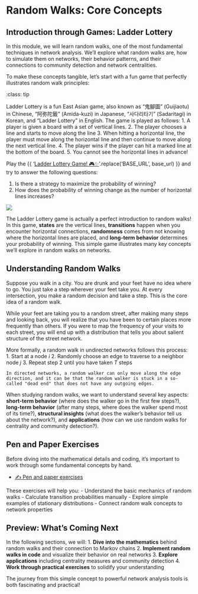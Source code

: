 # Random Walks: Core Concepts

## Introduction through Games: Ladder Lottery

In this module, we will learn random walks, one of the most fundamental techniques in network analysis. We'll explore what random walks are, how to simulate them on networks, their behavior patterns, and their connections to community detection and network centralities.

To make these concepts tangible, let's start with a fun game that perfectly illustrates random walk principles:

::: {.callout-note title="Ladder Lottery"}
:class: tip

Ladder Lottery is a fun East Asian game, also known as "鬼腳圖" (Guijiaotu) in Chinese, "阿弥陀籤" (Amida-kuzi) in Japanese, "사다리타기" (Sadaritagi) in Korean, and "Ladder Lottery" in English. The game is played as follows:
1. A player is given a board with a set of vertical lines.
2. The player chooses a line and starts to move along the line
3. When hitting a horizontal line, the player must move along the horizontal line and then continue to move along the next vertical line.
4. The player wins if the player can hit a marked line at the bottom of the board.
5. You cannot see the horizontal lines in advance!

Play the {{ '[Ladder Lottery Game! 🎮✨]( BASE_URL/vis/amida-kuji.html?)'.replace('BASE_URL', base_url) }} and try to answer the following questions:

1. Is there a strategy to maximize the probability of winning?
2. How does the probability of winning change as the number of horizontal lines increases?

![](https://upload.wikimedia.org/wikipedia/commons/6/64/Amidakuji_2022-05-10.gif)

:::

The Ladder Lottery game is actually a perfect introduction to random walks! In this game, **states** are the vertical lines, **transitions** happen when you encounter horizontal connections, **randomness** comes from not knowing where the horizontal lines are placed, and **long-term behavior** determines your probability of winning. This simple game illustrates many key concepts we'll explore in random walks on networks.

## Understanding Random Walks

Suppose you walk in a city. You are drunk and your feet have no idea where to go. You just take a step wherever your feet take you. At every intersection, you make a random decision and take a step. This is the core idea of a random walk.

While your feet are taking you to a random street, after making many steps and looking back, you will realize that you have been to certain places more frequently than others. If you were to map the frequency of your visits to each street, you will end up with a distribution that tells you about salient structure of the street network.

More formally, a random walk in undirected networks follows this process:
1. Start at a node $i$
2. Randomly choose an edge to traverse to a neighbor node $j$
3. Repeat step 2 until you have taken $T$ steps

```note
In directed networks, a random walker can only move along the edge direction, and it can be that the random walker is stuck in a so-called "dead end" that does not have any outgoing edges.
```

When studying random walks, we want to understand several key aspects: **short-term behavior** (where does the walker go in the first few steps?), **long-term behavior** (after many steps, where does the walker spend most of its time?), **structural insights** (what does the walker's behavior tell us about the network?), and **applications** (how can we use random walks for centrality and community detection?).

## Pen and Paper Exercises

Before diving into the mathematical details and coding, it's important to work through some fundamental concepts by hand.

- [✍️ Pen and paper exercises](pen-and-paper/exercise.pdf)

These exercises will help you:
- Understand the basic mechanics of random walks
- Calculate transition probabilities manually
- Explore simple examples of stationary distributions
- Connect random walk concepts to network properties

## Preview: What's Coming Next

In the following sections, we will:
1. **Dive into the mathematics** behind random walks and their connection to Markov chains
2. **Implement random walks in code** and visualize their behavior on real networks
3. **Explore applications** including centrality measures and community detection
4. **Work through practical exercises** to solidify your understanding

The journey from this simple concept to powerful network analysis tools is both fascinating and practical!